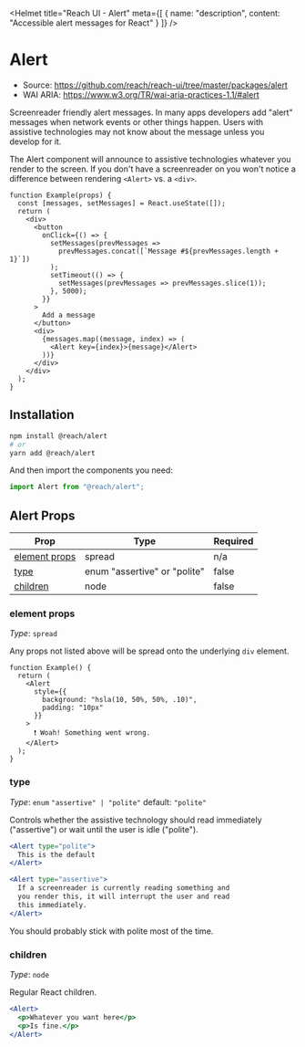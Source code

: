 
<Helmet
  title="Reach UI - Alert"
  meta={[
    {
      name: "description",
      content: "Accessible alert messages for React"
    }
  ]}
/>

# Alert

- Source: https://github.com/reach/reach-ui/tree/master/packages/alert
- WAI ARIA: https://www.w3.org/TR/wai-aria-practices-1.1/#alert

Screenreader friendly alert messages. In many apps developers add "alert" messages when network events or other things happen. Users with assistive technologies may not know about the message unless you develop for it.

The Alert component will announce to assistive technologies whatever you render to the screen. If you don't have a screenreader on you won't notice a difference between rendering `<Alert>` vs. a `<div>`.

```jsx-live
function Example(props) {
  const [messages, setMessages] = React.useState([]);
  return (
    <div>
      <button
        onClick={() => {
          setMessages(prevMessages =>
            prevMessages.concat([`Message #${prevMessages.length + 1}`])
          );
          setTimeout(() => {
            setMessages(prevMessages => prevMessages.slice(1));
          }, 5000);
        }}
      >
        Add a message
      </button>
      <div>
        {messages.map((message, index) => (
          <Alert key={index}>{message}</Alert>
        ))}
      </div>
    </div>
  );
}
```

## Installation

```bash
npm install @reach/alert
# or
yarn add @reach/alert
```

And then import the components you need:

```js
import Alert from "@reach/alert";
```

## Alert Props

| Prop                            | Type                         | Required |
| ------------------------------- | ---------------------------- | -------- |
| [element props](#element-props) | spread                       | n/a      |
| [type](#type)                   | enum "assertive" or "polite" | false    |
| [children](#children)           | node                         | false    |

### element props

_Type_: `spread`

Any props not listed above will be spread onto the underlying `div` element.

```jsx-live
function Example() {
  return (
    <Alert
      style={{
        background: "hsla(10, 50%, 50%, .10)",
        padding: "10px"
      }}
    >
      ❗️ Woah! Something went wrong.
    </Alert>
  );
}
```

### type

_Type_: `enum` `"assertive" | "polite"` default: `"polite"`

Controls whether the assistive technology should read immediately ("assertive") or wait until the user is idle ("polite").

```jsx
<Alert type="polite">
  This is the default
</Alert>

<Alert type="assertive">
  If a screenreader is currently reading something and
  you render this, it will interrupt the user and read
  this immediately.
</Alert>
```

You should probably stick with polite most of the time.

### children

_Type_: `node`

Regular React children.

```jsx
<Alert>
  <p>Whatever you want here</p>
  <p>Is fine.</p>
</Alert>
```
